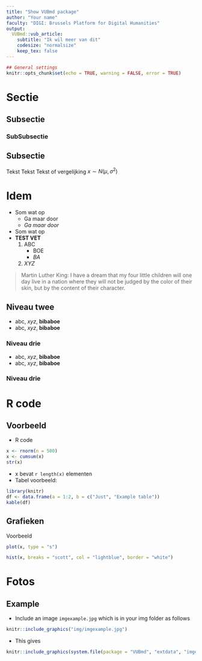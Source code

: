 ```yaml
--- 
title: "Show VUBmd package"
author: "Your name"
faculty: "DIGI: Brussels Platform for Digital Humanities"
output:
  VUBmd::vub_article:
    subtitle: "Ik wil meer van dit"
    codesize: "normalsize" 
    keep_tex: false 
---
```


```r
## General settings
knitr::opts_chunk$set(echo = TRUE, warning = FALSE, error = TRUE)
```

# Sectie

## Subsectie

### SubSubsectie

## Subsectie

Tekst Tekst Tekst of vergelijking $x \sim  N(\mu, \sigma^2)$

# Idem

- Som wat op
   - Ga maar door
   - *Ga maar door*
- Som wat op      
- **TEST VET**
   1. ABC
       - BOE
       - *BA*
   2. *XYZ*
   
> Martin Luther King: I have a dream that my four little children will one day live in a nation where they will not be judged by the color of their skin, but by the content of their character.



## Niveau twee

- abc, *xyz*, **bibaboe**
- abc, *xyz*, **bibaboe**

### Niveau drie

- abc, *xyz*, **bibaboe**
- abc, *xyz*, **bibaboe**

### Niveau drie

\newpage

# R code

## Voorbeeld  

- R code 

```r
x <- rnorm(n = 500)
x <- cumsum(x)
str(x)
``` 

- x bevat `r length(x)` elementen
- Tabel voorbeeld:


```r
library(knitr)
df <- data.frame(a = 1:2, b = c("Just", "Example table"))
kable(df)
``` 

## Grafieken

Voorbeeld

```r
plot(x, type = "s")
```

```r
hist(x, breaks = "scott", col = "lightblue", border = "white")
```

# Fotos

## Example

- Include an image `imgexample.jpg` which is in your img folder as follows

```r
knitr::include_graphics("img/imgexample.jpg")
```

- This gives

```r
knitr::include_graphics(system.file(package = "VUBmd", "extdata", "imgexample.jpg"))
```  








